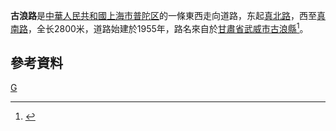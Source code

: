 '''古浪路'''是[[中華人民共和國|中華人民共和國]][[上海市|上海市]][[普陀区_(上海市)|普陀区]]的一條東西走向道路，东起[[真北路|真北路]]，西至[[真南路|真南路]]，全长2800米，道路始建於1955年，路名來自於[[甘肅省|甘肅省]][[武威市|武威市]][[古浪縣|古浪縣]]<ref>{{cite news |title=第二节　县镇级类 |url=http://www.shtong.gov.cn/Newsite/node2/node2245/node70862/node70870/node70919/node70925/userobject1ai73717.html |publisher=上海市地方志辦公室 |accessdate=2020-12-25 |archive-date=2015-09-24 |archive-url=https://web.archive.org/web/20150924124855/http://www.shtong.gov.cn/newsite/node2/node2245/node70862/node70870/node70919/node70925/userobject1ai73717.html |dead-url=no }}</ref>。

== 參考資料 ==
{{Reflist|2}}

[[Category:上海道路|G]]